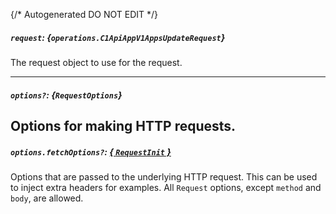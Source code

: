 {/* Autogenerated DO NOT EDIT  */}

##### `request`: *{`operations.C1ApiAppV1AppsUpdateRequest`}*
The request object to use for the request.

<Collapsible openLabel={Labels.showProperties} closeLabel={Labels.hideProperties}>
  <C1ApiAppV1AppsUpdateRequest />
</Collapsible>

---
##### `options?`: *{`RequestOptions`}*
Options for making HTTP requests.
---
##### `options.fetchOptions?`: [*{ `RequestInit` }*](https://developer.mozilla.org/en-US/docs/Web/API/Request/Request#options)
Options that are passed to the underlying HTTP request. This can be used to inject extra headers for examples. All `Request` options, except `method` and `body`, are allowed.

